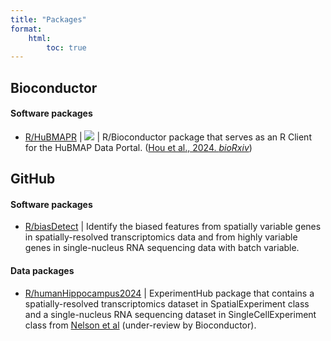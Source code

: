 ```yaml
---
title: "Packages"
format:
    html:
        toc: true
---
```


## Bioconductor

#### Software packages

-   [R/HuBMAPR](https://bioconductor.org/packages/HuBMAPR) \| <img src="https://bioconductor.org/shields/years-in-bioc/HuBMAPR.svg"/> \| R/Bioconductor package that serves as an R Client for the HuBMAP Data Portal. ([Hou et al., 2024. *bioRxiv*](https://doi.org/10.1101/2024.09.26.615227))

## GitHub

#### Software packages

-   [R/biasDetect](https://github.com/christinehou11/BiasDetect) \| Identify the biased features from spatially variable genes in spatially-resolved transcriptomics data and from highly variable genes in single-nucleus RNA sequencing data with batch variable.

#### Data packages

-   [R/humanHippocampus2024](https://github.com/christinehou11/humanHippocampus2024) \| ExperimentHub package that contains a spatially-resolved transcriptomics dataset in SpatialExperiment class and a single-nucleus RNA sequencing dataset in SingleCellExperiment class from [Nelson et al](https://www.biorxiv.org/content/10.1101/2024.04.26.590643v1) (under-review by Bioconductor).

